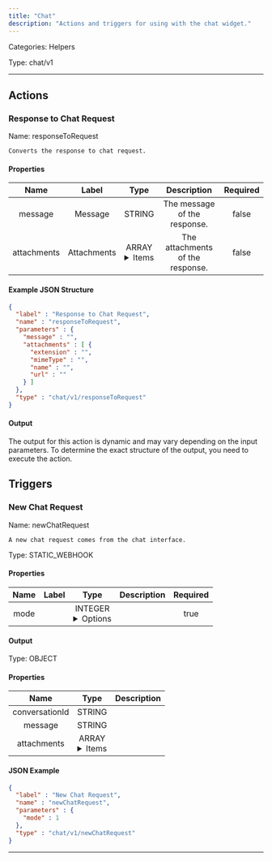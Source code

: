```yaml
---
title: "Chat"
description: "Actions and triggers for using with the chat widget."
---
```



Categories: Helpers


Type: chat/v1

<hr />



## Actions


### Response to Chat Request
Name: responseToRequest

`Converts the response to chat request.`

#### Properties

|      Name       |      Label     |     Type     |     Description     | Required |
|:---------------:|:--------------:|:------------:|:-------------------:|:--------:|
| message | Message | STRING | The message of the response. | false |
| attachments | Attachments | ARRAY <details> <summary> Items </summary> [FILE_ENTRY] </details> | The attachments of the response. | false |

#### Example JSON Structure
```json
{
  "label" : "Response to Chat Request",
  "name" : "responseToRequest",
  "parameters" : {
    "message" : "",
    "attachments" : [ {
      "extension" : "",
      "mimeType" : "",
      "name" : "",
      "url" : ""
    } ]
  },
  "type" : "chat/v1/responseToRequest"
}
```

#### Output

The output for this action is dynamic and may vary depending on the input parameters. To determine the exact structure of the output, you need to execute the action.





## Triggers


### New Chat Request
Name: newChatRequest

`A new chat request comes from the chat interface.`

Type: STATIC_WEBHOOK

#### Properties

|      Name       |      Label     |     Type     |     Description     | Required |
|:---------------:|:--------------:|:------------:|:-------------------:|:--------:|
| mode | | INTEGER <details> <summary> Options </summary> 1, 2 </details> |  | true |


#### Output



Type: OBJECT


#### Properties

|     Name     |     Type     |     Description     |
|:------------:|:------------:|:-------------------:|
| conversationId | STRING |  |
| message | STRING |  |
| attachments | ARRAY <details> <summary> Items </summary> [FILE_ENTRY] </details> |  |




#### JSON Example
```json
{
  "label" : "New Chat Request",
  "name" : "newChatRequest",
  "parameters" : {
    "mode" : 1
  },
  "type" : "chat/v1/newChatRequest"
}
```


<hr />


